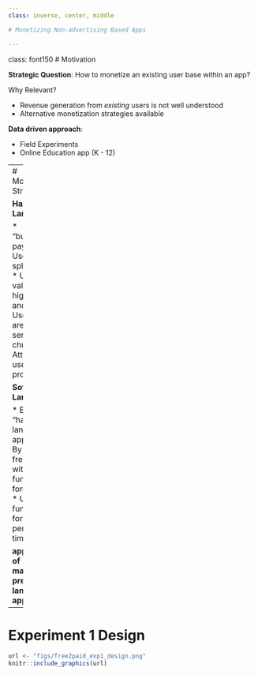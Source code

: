 ```yaml
---
class: inverse, center, middle

# Monetizing Non-advertising Based Apps 

---
```

class: font150
# Motivation

**Strategic Question**: How to monetize an existing user base within an app?


Why Relevant?

* Revenue generation from *existing* users is not well understood 
* Alternative monetization strategies available

**Data driven approach**:

* Field Experiments
* Online Education app (K - 12)

---
# Monetization Strategies 

**Hard Landing** 

* "bulletproof" paywall 
* Users then split by type:
  * Users who value app highly stay and pay 
  * Users who are price sensitive churn
  * Attract new users via promotions

**Soft Landing**

* Extends "hard landing" approach
* By offering free version with limited functionality forever, OR 
* Unlimited functionality for limited period of time

**approx 75% of managers prefer soft landing approach**

---
# Experiment 1 Design

```r
url <- "figs/free2paid_exp1_design.png"
knitr::include_graphics(url)
```